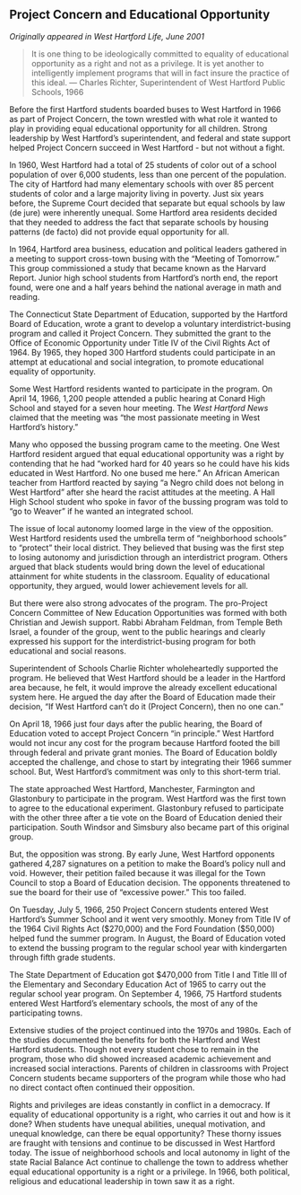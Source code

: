 ## Project Concern and Educational Opportunity {-}

*Originally appeared in West Hartford Life, June 2001*

> It is one thing to be ideologically committed to equality of educational opportunity as a right and not as a privilege. It is yet another to intelligently implement programs that will in fact insure the practice of this ideal.
> --- Charles Richter, Superintendent of West Hartford Public Schools, 1966

Before the first Hartford students boarded buses to West Hartford in 1966 as part of Project Concern, the town wrestled with what role it wanted to play in providing equal educational opportunity for all children. Strong leadership by West Hartford’s superintendent, and federal and state support helped Project Concern succeed in West Hartford - but not without a fight.

In 1960, West Hartford had a total of 25 students of color out of a school population of over 6,000 students, less than one percent of the population. The city of Hartford had many elementary schools with over 85 percent students of color and a large majority living in poverty. Just six years before, the Supreme Court decided that separate but equal schools by law (de jure) were inherently unequal. Some Hartford area residents decided that they needed to address the fact that separate schools by housing patterns (de facto) did not provide equal opportunity for all.

In 1964, Hartford area business, education and political leaders gathered in a meeting to support cross-town busing with the “Meeting of Tomorrow.” This group commissioned a study that became known as the Harvard Report. Junior high school students from Hartford’s north end, the report found, were one and a half years behind the national average in math and reading.

The Connecticut State Department of Education, supported by the Hartford Board of Education, wrote a grant to develop a voluntary interdistrict-busing program and called it Project Concern. They submitted the grant to the Office of Economic Opportunity under Title IV of the Civil Rights Act of 1964. By 1965, they hoped 300 Hartford students could participate in an attempt at educational and social integration, to promote educational equality of opportunity.

Some West Hartford residents wanted to participate in the program. On April 14, 1966, 1,200 people attended a public hearing at Conard High School and stayed for a seven hour meeting. The *West Hartford News* claimed that the meeting was “the most passionate meeting in West Hartford’s history.”

Many who opposed the bussing program came to the meeting. One West Hartford resident argued that equal educational opportunity was a right by contending that he had “worked hard for 40 years so he could have his kids educated in West Hartford. No one bused me here.” An African American teacher from Hartford reacted by saying “a Negro child does not belong in West Hartford” after she heard the racist attitudes at the meeting. A Hall High School student who spoke in favor of the bussing program was told to “go to Weaver” if he wanted an integrated school.

The issue of local autonomy loomed large in the view of the opposition. West Hartford residents used the umbrella term of “neighborhood schools” to “protect” their local district. They believed that busing was the first step to losing autonomy and jurisdiction through an interdistrict program. Others argued that black students would bring down the level of educational attainment for white students in the classroom. Equality of educational opportunity, they argued, would lower achievement levels for all.

But there were also strong advocates of the program. The pro-Project Concern Committee of New Education Opportunities was formed with both Christian and Jewish support. Rabbi Abraham Feldman, from Temple Beth Israel, a founder of the group, went to the public hearings and clearly expressed his support for the interdistrict-busing program for both educational and social reasons.

Superintendent of Schools Charlie Richter wholeheartedly supported the program. He believed that West Hartford should be a leader in the Hartford area because, he felt, it would improve the already excellent educational system here. He argued the day after the Board of Education made their decision, “If West Hartford can’t do it (Project Concern), then no one can.”

On April 18, 1966 just four days after the public hearing, the Board of Education voted to accept Project Concern “in principle.” West Hartford would not incur any cost for the program because Hartford footed the bill through federal and private grant monies. The Board of Education boldly accepted the challenge, and chose to start by integrating their 1966 summer school. But, West Hartford’s commitment was only to this short-term trial.

The state approached West Hartford, Manchester, Farmington and Glastonbury to participate in the program. West Hartford was the first town to agree to the educational experiment. Glastonbury refused to participate with the other three after a tie vote on the Board of Education denied their participation. South Windsor and Simsbury also became part of this original group.

But, the opposition was strong. By early June, West Hartford opponents gathered 4,287 signatures on a petition to make the Board’s policy null and void. However, their petition failed because it was illegal for the Town Council to stop a Board of Education decision. The opponents threatened to sue the board for their use of “excessive power.” This too failed.

On Tuesday, July 5, 1966, 250 Project Concern students entered West Hartford’s Summer School and it went very smoothly. Money from Title IV of the 1964 Civil Rights Act ($270,000) and the Ford Foundation ($50,000) helped fund the summer program. In August, the Board of Education voted to extend the bussing program to the regular school year with kindergarten through fifth grade students.

The State Department of Education got $470,000 from Title I and Title III of the Elementary and Secondary Education Act of 1965 to carry out the regular school year program. On September 4, 1966, 75 Hartford students entered West Hartford’s elementary schools, the most of any of the participating towns.

Extensive studies of the project continued into the 1970s and 1980s. Each of the studies documented the benefits for both the Hartford and West Hartford students. Though not every student chose to remain in the program, those who did showed increased academic achievement and increased social interactions. Parents of children in classrooms with Project Concern students became supporters of the program while those who had no direct contact often continued their opposition.

Rights and privileges are ideas constantly in conflict in a democracy. If equality of educational opportunity is a right, who carries it out and how is it done? When students have unequal abilities, unequal motivation, and unequal knowledge, can there be equal opportunity? These thorny issues are fraught with tensions and continue to be discussed in West Hartford today. The issue of neighborhood schools and local autonomy in light of the state Racial Balance Act continue to challenge the town to address whether equal educational opportunity is a right or a privilege. In 1966, both political, religious and educational leadership in town saw it as a right.
